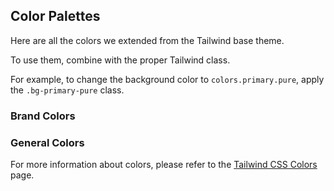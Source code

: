 
<Meta title="Tokens/Colors" />

## Color Palettes

Here are all the colors we extended from the Tailwind base theme.

To use them, combine with the proper Tailwind class.

For example, to change the background color to `colors.primary.pure`, apply the `.bg-primary-pure` class.

### Brand Colors

<ColorPalette>
  <ColorItem
    title="colors.primary"
    subtitle="Primary color"
    colors={{
      lightest: '#CBD6FF',
      lighter: '#A1A1FF',
      light: '#7474DB',
      medium: '#28289C',
      dark: '#0F0F70',
      pure: '#00003C',
    }}
  />
  <ColorItem
    title="colors.secondary"
    subtitle="Secondary color"
    colors={{
      lightest: '#D7E2FF ',
      lighter: '#ACC7FF',
      light: '#6590DE',
      medium: '#2E5DA8',
      pure: '#2B4A7E',
      dark: '#002F67',
    }}
  />
  <ColorItem
    title="colors.highlight"
    subtitle="Highlight color"
    colors={{
      lightest: '#BEF9FF ',
      lighter: '#96F5FE',
      light: '#41EFFF',
      pure: '#00CDDF',
      medium: '#00BFD0',
      dark: '#009AA8',
    }}
  />
</ColorPalette>

### General Colors

<ColorPalette>
  <ColorItem
    title="colors.success"
    subtitle="Success color"
    colors={{
      light: '#40E4B8',
      pure: '#00BA88',
      medium: '#00976E',
      dark: '#004D38',
    }}
  />
  <ColorItem
    title="colors.warning"
    subtitle="Warning color"
    colors={{
      light: '#F4A360',
      pure: '#EB7E24',
      medium: '#DB6300',
      dark: '#9D4700',
    }}
  />
  <ColorItem
    title="colors.error"
    subtitle="Error color"
    colors={{
      light: '#F3635F',
      pure: '#DE3730',
      medium: '#BD0600',
      dark: '#770300',
    }}
  />
  <ColorItem
    title="colors.high"
    subtitle="High color"
    colors={{
      pure: '#FFFFFF',
      light: '#F2F2F2',
      medium: '#E0E0E0',
      dark: '#BFBFBF',
    }}
  />
  <ColorItem
    title="colors.low"
    subtitle="Low color"
    colors={{
      light: '#A4A4A4',
      medium: '#7A7A7A',
      dark: '#545454',
      pure: '#000000',
    }}
  />
</ColorPalette>

For more information about colors, please refer to the [Tailwind CSS Colors](https://tailwindcss.com/docs/customizing-colors) page.
